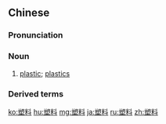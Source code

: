 ==Chinese==
{{zh-forms}}

===Pronunciation===
{{zh-pron
|m=sùliào,suòliào,2nb=colloquial,2nc=non-standard
|c=sou3 liu6-2,sok3 liu6-2
|mn=qz,xm,zz:sok-liāu
|cat=n
}}

===Noun===
{{zh-noun}}

# [[plastic]]; [[plastics]]

===Derived terms===
{{zh-der|泡沫塑料|塑料布|塑料袋}}

{{zh-cat|Elementary}}

[[ko:塑料]]
[[hu:塑料]]
[[mg:塑料]]
[[ja:塑料]]
[[ru:塑料]]
[[zh:塑料]]